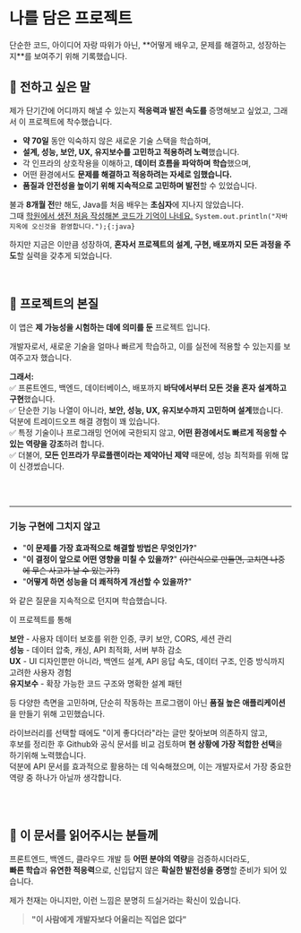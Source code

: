 
# 나를 담은 프로젝트

<Callout type="info" emoji="ℹ️">
  단순한 코드, 아이디어 자랑 따위가 아닌,
  **어떻게 배우고, 문제를 해결하고, 성장하는지**를 보여주기 위해 기록했습니다.
</Callout>

[//]: # (실제 웹상에 24시간 배포되는 웹서버를 클라우드로 여러개 구성하고<br/>)
[//]: # (각종 보안정책에 의한 제약을 지키면서도 원활한 통신이 가능하게끔 처리하는 등, 인프라 구축 그 자체에 많은 노력을 투자했습니다.)
[//]: # (또한, 비용적인 이유로 가동중인 모든 클라우드가 무료 플랜이기 때문에 성능적인 제약이 굉장히 컸는데,<br/>)
[//]: # (이런 저사양 환경 덕분에 **적당히 검색해서 나오는 아무 라이브러리, 아무 기법을 사용하는것보다**<br/> 다양한 도구들을 찾아보고 비교하며 어떤 장단점이 있는지 판단하고)
[//]: # (트레이드오프에 놓였을때 프로젝트의 현 상황, 목적, 추후 확장성 등 여러가지 요소를 제가 직접 판단해야 하기 때문에 정말 좋은 경험이 되었습니다.)


## 📢 전하고 싶은 말

제가 단기간에 어디까지 해낼 수 있는지 **적응력과 발전 속도를** 증명해보고 싶었고, 그래서 이 프로젝트에 착수했습니다.

- **약 70일** 동안 익숙하지 않은 새로운 기술 스택을 학습하며,
- **설계, 성능, 보안, UX, 유지보수를 고민하고 적용하려 노력**했습니다.
- 각 인프라의 상호작용을 이해하고, **데이터 흐름을 파악하며 학습**했으며,
- 어떤 환경에서도 **문제를 해결하고 적응하려는 자세로 임했습니다.**
- **품질과 안전성을 높이기 위해 지속적으로 고민하며 발전**할 수 있었습니다.

불과 **8개월 전**만 해도, Java를 처음 배우는 **초심자**에 지나지 않았습니다.<br/>
그때 [학원에서 생전 처음 작성해본 코드가 기억이 나네요.](https://github.com/LeeHyunWoo2/JAVA/blob/ba6772ad85a6cac6b99827ea15a7c80efc1798f8/ch01/Hello.java#L11) `System.out.println("자바지옥에 오신것을 환영합니다.");{:java}`<br/>

하지만 지금은 이만큼 성장하여, **혼자서 프로젝트의 설계, 구현, 배포까지 모든 과정을 주도**할 실력을 갖추게 되었습니다.

<br/>

## 🎯 프로젝트의 본질

이 앱은 **제 가능성을 시험하는 데에 의미를 둔** 프로젝트 입니다.

개발자로서, 새로운 기술을 얼마나 빠르게 학습하고, 이를 실전에 적용할 수 있는지를 보여주고자 했습니다.

**그래서:**<br/>
✅ 프론트엔드, 백엔드, 데이터베이스, 배포까지 **바닥에서부터 모든 것을 혼자 설계하고 구현**했습니다.<br/>
✅ 단순한 기능 나열이 아니라, **보안, 성능, UX, 유지보수까지 고민하며 설계**했습니다. 덕분에 트레이드오프 해결 경험이 꽤 있습니다.<br/>
✅ 특정 기술이나 프로그래밍 언어에 국한되지 않고, **어떤 환경에서도 빠르게 적응할 수 있는 역량을 강조**하려 합니다.<br/>
✅ 더불어, **모든 인프라가 무료플랜이라는 제약아닌 제약** 때문에, 성능 최적화를 위해 많이 신경썼습니다.

<br/>
<br/>

---

### 기능 구현에 그치지 않고

- "**이 문제를 가장 효과적으로 해결할 방법은 무엇인가?**"
- "**이 결정이 앞으로 어떤 영향을 미칠 수 있을까?**" <s>(이런식으로 만들면, 고치면 나중에 무슨 사고가 날 수 있는가?)</s>
- "**어떻게 하면 성능을 더 쾌적하게 개선할 수 있을까?**"

와 같은 질문을 지속적으로 던지며 학습했습니다.<br/>

이 프로젝트를 통해<br/>

**보안** - 사용자 데이터 보호를 위한 인증, 쿠키 보안, CORS, 세션 관리<br/>
**성능** - 데이터 압축, 캐싱, API 최적화, 서버 부하 감소<br/>
**UX** - UI 디자인뿐만 아니라, 백엔드 설계, API 응답 속도, 데이터 구조, 인증 방식까지 고려한 사용자 경험<br/>
**유지보수** - 확장 가능한 코드 구조와 명확한 설계 패턴<br/>

등 다양한 측면을 고민하며, 단순히 작동하는 프로그램이 아닌 **품질 높은 애플리케이션**을 만들기 위해 고민했습니다.

라이브러리를 선택할 때에도 "이게 좋다더라"라는 글만 찾아보며 의존하지 않고,<br/>
후보를 정리한 후 Github와 공식 문서를 비교 검토하며 **현 상황에 가장 적합한 선택**을 하기위해 노력했습니다.<br/>
덕분에 API 문서를 효과적으로 활용하는 데 익숙해졌으며, 이는 개발자로서 가장 중요한 역량 중 하나가 아닐까 생각합니다.<br/>

<br/>
<br/>

## 🙏 이 문서를 읽어주시는 분들께

프론트엔드, 백엔드, 클라우드 개발 등 **어떤 분야의 역량**을 검증하시더라도,<br/>
**빠른 학습**과 **유연한 적응력**으로, 신입답지 않은 **확실한 발전성을 증명**할 준비가 되어 있습니다.

제가 천재는 아니지만, 이런 느낌은 분명히 드실거라는 확신이 있습니다.<br/>

> **"이 사람에게 개발자보다 어울리는 직업은 없다"**

<br/>